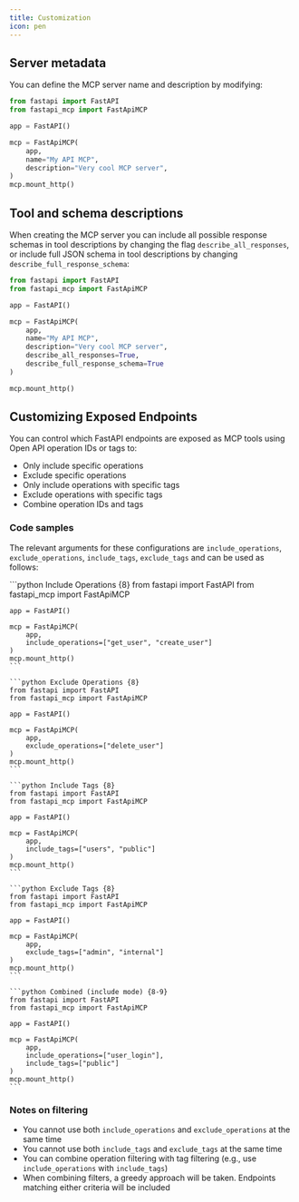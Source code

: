 ```yaml
---
title: Customization
icon: pen
---
```


## Server metadata

You can define the MCP server name and description by modifying:

```python {8-9}
from fastapi import FastAPI
from fastapi_mcp import FastApiMCP

app = FastAPI()

mcp = FastApiMCP(
    app,
    name="My API MCP",
    description="Very cool MCP server",
)
mcp.mount_http()
```

## Tool and schema descriptions

When creating the MCP server you can include all possible response schemas in tool descriptions by changing the flag `describe_all_responses`, or include full JSON schema in tool descriptions by changing `describe_full_response_schema`:

```python {10-11}
from fastapi import FastAPI
from fastapi_mcp import FastApiMCP

app = FastAPI()

mcp = FastApiMCP(
    app,
    name="My API MCP",
    description="Very cool MCP server",
    describe_all_responses=True,
    describe_full_response_schema=True
)

mcp.mount_http()
```

## Customizing Exposed Endpoints

You can control which FastAPI endpoints are exposed as MCP tools using Open API operation IDs or tags to:
- Only include specific operations
- Exclude specific operations
- Only include operations with specific tags
- Exclude operations with specific tags
- Combine operation IDs and tags

### Code samples

The relevant arguments for these configurations are `include_operations`, `exclude_operations`, `include_tags`, `exclude_tags` and can be used as follows:

<CodeGroup>
    ```python Include Operations {8}
    from fastapi import FastAPI
    from fastapi_mcp import FastApiMCP

    app = FastAPI()

    mcp = FastApiMCP(
        app,
        include_operations=["get_user", "create_user"]
    )
    mcp.mount_http()
    ```

    ```python Exclude Operations {8}
    from fastapi import FastAPI
    from fastapi_mcp import FastApiMCP

    app = FastAPI()

    mcp = FastApiMCP(
        app,
        exclude_operations=["delete_user"]
    )
    mcp.mount_http()
    ```

    ```python Include Tags {8}
    from fastapi import FastAPI
    from fastapi_mcp import FastApiMCP

    app = FastAPI()

    mcp = FastApiMCP(
        app,
        include_tags=["users", "public"]
    )
    mcp.mount_http()
    ```

    ```python Exclude Tags {8}
    from fastapi import FastAPI
    from fastapi_mcp import FastApiMCP

    app = FastAPI()

    mcp = FastApiMCP(
        app,
        exclude_tags=["admin", "internal"]
    )
    mcp.mount_http()
    ```

    ```python Combined (include mode) {8-9}
    from fastapi import FastAPI
    from fastapi_mcp import FastApiMCP

    app = FastAPI()

    mcp = FastApiMCP(
        app,
        include_operations=["user_login"],
        include_tags=["public"]
    )
    mcp.mount_http()
    ```
</CodeGroup>

### Notes on filtering

- You cannot use both `include_operations` and `exclude_operations` at the same time
- You cannot use both `include_tags` and `exclude_tags` at the same time
- You can combine operation filtering with tag filtering (e.g., use `include_operations` with `include_tags`)
- When combining filters, a greedy approach will be taken. Endpoints matching either criteria will be included